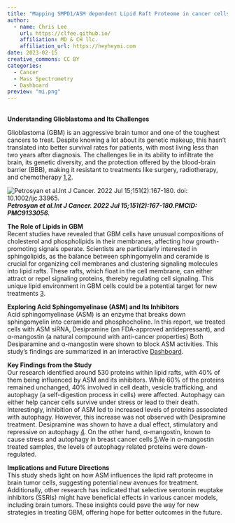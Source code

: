 ```yaml
---
title: "Mapping SMPD1/ASM dependent Lipid Raft Proteome in cancer cells"
author:
  - name: Chris Lee
    url: https://clfee.github.io/
    affiliation: MD & CH llc.
    affiliation_url: https://heyheymi.com
date: 2023-02-15
creative_commons: CC BY
categories:
  - Cancer
  - Mass Spectrometry
  - Dashboard
preview: "mi.png"
---
```

<br> **Understanding Glioblastoma and Its Challenges** <br>


Glioblastoma (GBM) is an aggressive brain tumor and one of the toughest cancers to treat. Despite knowing a lot about its genetic makeup, this hasn’t translated into better survival rates for patients, with most living less than two years after diagnosis. The challenges lie in its ability to infiltrate the brain, its genetic diversity, and the protection offered by the blood-brain barrier (BBB), making it resistant to treatments like surgery, radiotherapy, and chemotherapy [1](https://pubmed.ncbi.nlm.nih.gov/23937436/),[2](https://pubmed.ncbi.nlm.nih.gov/32328653/).
<br>

![Petrosyan et al.Int J Cancer. 2022 Jul 15;151(2):167-180. doi: 10.1002/ijc.33965.](/img/repurpose.png) <br>
***Petrosyan et al.Int J Cancer. 2022 Jul 15;151(2):167-180.PMCID: PMC9133056.*** <br>

**The Role of Lipids in GBM**<br>
Recent studies have revealed that GBM cells have unusual compositions of cholesterol and phospholipids in their membranes, affecting how growth-promoting signals operate. Scientists are particularly interested in sphingolipids, as the balance between sphingomyelin and ceramide is crucial for organizing cell membranes and clustering signaling molecules into lipid rafts. These rafts, which float in the cell membrane, can either attract or repel signaling proteins, thereby regulating cell signaling. This unique lipid environment in GBM cells could be a potential target for new treatments [3](https://www.cell.com/cancer-cell/fulltext/S1535-6108(16)30443-3).

**Exploring Acid Sphingomyelinase (ASM) and Its Inhibitors**<br>
Acid sphingomyelinase (ASM) is an enzyme that breaks down sphingomyelin into ceramide and phosphocholine. In this report, we treated cells with ASM siRNA, Desipramine (an FDA-approved antidepressant), and α-mangostin (a natural compound with anti-cancer properties) Both Desiparamine and α-mangostin were shown to block ASM activities.
This study's findings are summarized in an interactive [Dashboard](https://clfee.github.io/website/reports/asm1.html#results).

**Key Findings from the Study**<br>
Our research identified around 530 proteins within lipid rafts, with 40% of them being influenced by ASM and its inhibitors. While 60% of the proteins remained unchanged, 40% involved in cell death, vesicle trafficking, and autophagy (a self-digestion process in cells) were affected. Autophagy can either help cancer cells survive under stress or lead to their death. Interestingly, inhibition of ASM led to increased levels of proteins associated with autophagy. However, this increase was not observed with Desipramine treatment. Desipramine was shown to have a dual effect, stimulatory and repressive on autophagy [4](https://www.ncbi.nlm.nih.gov/pmc/articles/PMC9133056/#R52). On the other hand,  α-mangostin, known to cause stress and autophagy in breast cancer cells [5](https://www.sciencedirect.com/science/article/abs/pii/S1051200418308029).We in α-mangostin treated samples, the levels of autophagy related proteins were down-regulated.

**Implications and Future Directions**<br>
This study sheds light on how ASM influences the lipid raft proteome in brain tumor cells, suggesting potential new avenues for treatment. Additionally, other research has indicated that selective serotonin reuptake inhibitors (SSRIs) might have beneficial effects in various cancer models, including brain tumors. These insights could pave the way for new strategies in treating GBM, offering hope for better outcomes in the future.
